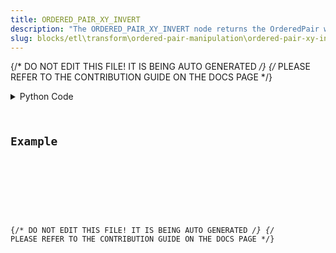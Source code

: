 ```yaml
---
title: ORDERED_PAIR_XY_INVERT
description: "The ORDERED_PAIR_XY_INVERT node returns the OrderedPair where the axes are inverted."
slug: blocks/etl\transform\ordered-pair-manipulation\ordered-pair-xy-invert
---
```


{/* DO NOT EDIT THIS FILE! IT IS BEING AUTO GENERATED */}
{/* PLEASE REFER TO THE CONTRIBUTION GUIDE ON THE DOCS PAGE */}


<PythonDocsDisplay docstring={docstring} />
<details>
<summary>Python Code</summary>



<Code code={pythonCode} lang="py" wrap theme="dracula" />

[Find this Flojoy Block on GitHub](https://github.com/flojoy-ai/blocks/blob/main/blocks/ETL\TRANSFORM\ORDERED_PAIR_MANIPULATION\ORDERED_PAIR_XY_INVERT/ORDERED_PAIR_XY_INVERT.py)

</details>

## Example


<GetHelpWidget />


<AppDisplay app={app} blockName="ORDERED_PAIR_XY_INVERT" client:visible />


<Example />

{/* DO NOT EDIT THIS FILE! IT IS BEING AUTO GENERATED */}
{/* PLEASE REFER TO THE CONTRIBUTION GUIDE ON THE DOCS PAGE */}
